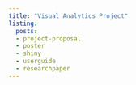 ```yaml
---
title: "Visual Analytics Project"
listing:
  posts:
  - project-proposal
  - poster
  - shiny
  - userguide
  - researchpaper
---
```

